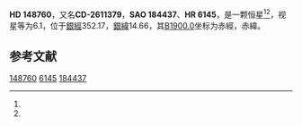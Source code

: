 {{Starbox begin
| name = HD 148760
}}
{{Starbox observe
| epoch = [[J2000.0|J2000.0]]
| constell = {{星座名待查}}<ref name=SIMBAD>{{cite web
 | url=http://simbad.u-strasbg.fr/simbad/sim-id?Ident=HR+6145
 | title =Pulsating variable Star
 | publisher=Centre de Données astronomiques de Strasbourg
 | work=SIMBAD
 | accessdate=2012-07-13}}</ref><ref name=DATA>{{cite web
 | url=http://vizier.u-strasbg.fr/viz-bin/VizieR-5?-out.add=.&-source=5050&-corr=PK=HR&-out.max=9999&HR=6145
 | title=VizieR Detailed Page
 | accessdate=2012-07-13
 | archive-url=https://web.archive.org/web/20160305041715/http://vizier.u-strasbg.fr/viz-bin/VizieR-5?-out.add=.&-source=5050&-corr=PK=HR&-out.max=9999&HR=6145
 | archive-date=2016-03-05
 | dead-url=yes
 }}</ref>
| 星官 = 
| ra = {{RA|16|31|22.8}}<ref name=SIMBAD /><ref name=DATA />
| dec = {{DEC|-26|32|16}}<ref name=SIMBAD /><ref name=DATA />
| appmag_v = 6.1<ref name=SIMBAD /><ref name=DATA />
}}
{{Starbox character
| class = K1III<ref name=SIMBAD /><ref name=DATA />
| b-v = 1.08<ref name=SIMBAD /><ref name=DATA />
| u-b = <ref name=SIMBAD /><ref name=DATA />
| r-i = <ref name=SIMBAD /><ref name=DATA />
| variable = 
}}
{{Starbox astrometry
| radial_v = 
| prop_mo_ra = 39
| parallax = 
| p_error = 
}}
{{Starbox catalog
| names =CD-2611379，[[SAO星表|SAO]] 184437，[[HD星表|HD]] 148760，[[HR星表|HR]] 6145}}
{{Starbox reference |Simbad=HR+6145}}
{{Starbox end}}

'''HD 148760'''，又名'''CD-2611379'''，'''SAO 184437'''、'''HR 6145'''，是一颗恒星<ref name=SIMBAD /><ref name=DATA />，视星等为6.1，位于[[銀道座標系|銀經]]352.17，[[銀道座標系|銀緯]]14.66，其[[B1900.0|B1900.0]]坐标为赤經{{RA|16|25|14.4}}，赤緯{{DEC|-26|14.66|12}}。

== 参考文献 ==
{{reflist}}

{{star-stub}}

[[Category:HD和HDE天體|148760]]
[[Category:HR天體|6145]]
[[Category:SAO天體|184437]]